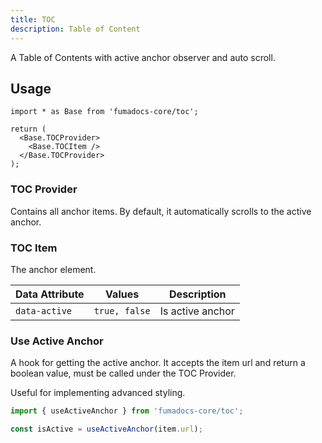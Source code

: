 ```yaml
---
title: TOC
description: Table of Content
---
```


A Table of Contents with active anchor observer and auto scroll.

## Usage

```tsx
import * as Base from 'fumadocs-core/toc';

return (
  <Base.TOCProvider>
    <Base.TOCItem />
  </Base.TOCProvider>
);
```

### TOC Provider

Contains all anchor items. By default, it automatically scrolls to the active
anchor.

<AutoTypeTable path="headless" name="TOCProviderProps" />

### TOC Item

The anchor element.

| Data Attribute | Values        | Description      |
| -------------- | ------------- | ---------------- |
| `data-active`  | `true, false` | Is active anchor |

### Use Active Anchor

A hook for getting the active anchor. It accepts the item url and return a
boolean value, must be called under the TOC Provider.

Useful for implementing advanced styling.

```ts
import { useActiveAnchor } from 'fumadocs-core/toc';

const isActive = useActiveAnchor(item.url);
```
